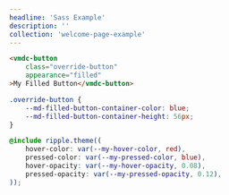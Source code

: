 ```yaml
---
headline: 'Sass Example'
description: ''
collection: 'welcome-page-example'
---
```


```html
<vmdc-button
    class="override-button"
    appearance="filled"
>My Filled Button</vmdc-button>
```

```css
.override-button {
    --md-filled-button-container-color: blue;
    --md-filled-button-container-height: 56px;
}
```

```scss
@include ripple.theme((
    hover-color: var(--my-hover-color, red),
    pressed-color: var(--my-pressed-color, blue),
    hover-opacity: var(--my-hover-opacity, 0.08),
    pressed-opacity: var(--my-pressed-opacity, 0.12),
));
```
